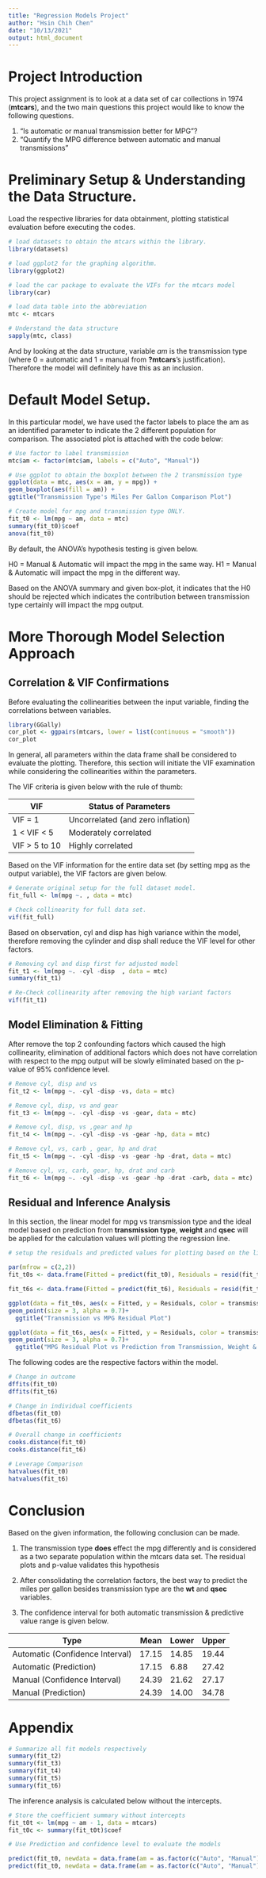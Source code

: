 ```yaml
---
title: "Regression Models Project"
author: "Hsin Chih Chen"
date: "10/13/2021"
output: html_document
---
```


# Project Introduction

This project assignment is to look at a data set of car collections in 1974 (**mtcars**), and the two main questions this project would like to know the following questions.

1. "Is automatic or manual transmission better for MPG"?
2. "Quantify the MPG difference between automatic and manual transmissions"

# Preliminary Setup & Understanding the Data Structure.

Load the respective libraries for data obtainment, plotting statistical evaluation before executing the codes.
```r
# load datasets to obtain the mtcars within the library.
library(datasets)

# load ggplot2 for the graphing algorithm.
library(ggplot2)

# load the car package to evaluate the VIFs for the mtcars model
library(car)

# load data table into the abbreviation
mtc <- mtcars

# Understand the data structure
sapply(mtc, class)
```

And by looking at the data structure, variable *am* is the transmission type (where 0 = automatic and 1 = manual from **?mtcars**'s justification). Therefore the model will definitely have this as an inclusion.

# Default Model Setup.

In this particular model, we have used the factor labels to place the am as an identified parameter to indicate the 2 different population for comparison. The associated plot is attached with the code below:

```R
# Use factor to label transmission
mtc$am <- factor(mtc$am, labels = c("Auto", "Manual"))

# Use ggplot to obtain the boxplot between the 2 transmission type
ggplot(data = mtc, aes(x = am, y = mpg)) + 
geom_boxplot(aes(fill = am)) +
ggtitle("Transmission Type's Miles Per Gallon Comparison Plot")
```

```R
# Create model for mpg and transmission type ONLY.
fit_t0 <- lm(mpg ~ am, data = mtc)
summary(fit_t0)$coef
anova(fit_t0)
```
By default, the ANOVA's hypothesis testing is given below.

H0 = Manual & Automatic will impact the mpg in the same way.
H1 = Manual & Automatic will impact the mpg in the different way.

Based on the ANOVA summary and given box-plot, it indicates that the H0 should be rejected which indicates the contribution between transmission type certainly will impact the mpg output.

# More Thorough Model Selection Approach

## Correlation & VIF Confirmations

Before evaluating the collinearities between the input variable, finding the correlations between variables.

```R
library(GGally)
cor_plot <- ggpairs(mtcars, lower = list(continuous = "smooth"))
cor_plot
```

In general, all parameters within the data frame shall be considered to evaluate the plotting. Therefore, this section will initiate the VIF examination while considering the collinearities within the parameters. 

The VIF criteria is given below with the rule of thumb:

| VIF | Status of Parameters |
| --- | --- |
| VIF = 1 | Uncorrelated (and zero inflation) |
| 1 < VIF < 5 | Moderately correlated |
| VIF > 5 to 10 | Highly correlated |

Based on the VIF information for the entire data set (by setting mpg as the output variable), the VIF factors are given below.

```R
# Generate original setup for the full dataset model.
fit_full <- lm(mpg ~. , data = mtc)

# Check collinearity for full data set.
vif(fit_full)
```
Based on observation, cyl and disp has high variance within the model, therefore removing the cylinder and disp shall reduce the VIF level for other factors.

```R
# Removing cyl and disp first for adjusted model
fit_t1 <- lm(mpg ~. -cyl -disp  , data = mtc)
summary(fit_t1)

# Re-Check collinearity after removing the high variant factors
vif(fit_t1)
```
## Model Elimination & Fitting

After remove the top 2 confounding factors which caused the high collinearity, elimination of additional factors which does not have correlation with respect to the mpg output will be slowly eliminated based on the p-value of 95% confidence level. 

```R
# Remove cyl, disp and vs  
fit_t2 <- lm(mpg ~. -cyl -disp -vs, data = mtc)

# Remove cyl, disp, vs and gear
fit_t3 <- lm(mpg ~. -cyl -disp -vs -gear, data = mtc)

# Remove cyl, disp, vs ,gear and hp
fit_t4 <- lm(mpg ~. -cyl -disp -vs -gear -hp, data = mtc)

# Remove cyl, vs, carb , gear, hp and drat
fit_t5 <- lm(mpg ~. -cyl -disp -vs -gear -hp -drat, data = mtc)

# Remove cyl, vs, carb, gear, hp, drat and carb
fit_t6 <- lm(mpg ~. -cyl -disp -vs -gear -hp -drat -carb, data = mtc)
```


## Residual and Inference Analysis

In this section, the linear model for mpg vs transmission type and the ideal model based on prediction from **transmission type**, **weight** and **qsec** will be applied for the calculation values will plotting the regression line.

```R
# setup the residuals and predicted values for plotting based on the linear model by transmission vs mpg model.

par(mfrow = c(2,2))
fit_t0s <- data.frame(Fitted = predict(fit_t0), Residuals = resid(fit_t0), transmission = mtc$am)

fit_t6s <- data.frame(Fitted = predict(fit_t6), Residuals = resid(fit_t6), transmission = mtc$am)

ggplot(data = fit_t0s, aes(x = Fitted, y = Residuals, color = transmission)) +
geom_point(size = 3, alpha = 0.7)+
  ggtitle("Transmission vs MPG Residual Plot")

ggplot(data = fit_t6s, aes(x = Fitted, y = Residuals, color = transmission)) +
geom_point(size = 3, alpha = 0.7)+
  ggtitle("MPG Residual Plot vs Prediction from Transmission, Weight & qsec")
```

The following codes are the respective factors within the model.

```R
# Change in outcome
dffits(fit_t0)
dffits(fit_t6)

# Change in individual coefficients
dfbetas(fit_t0)
dfbetas(fit_t6)

# Overall change in coefficients
cooks.distance(fit_t0)
cooks.distance(fit_t6)

# Leverage Comparison
hatvalues(fit_t0)
hatvalues(fit_t6)
```

# Conclusion

Based on the given information, the following conclusion can be made.

1. The transmission type **does** effect the mpg differently and is considered as a two separate population within the mtcars data set. The residual plots and p-value validates this hypothesis

2. After consolidating the correlation factors, the best way to predict the miles per gallon besides transmission type are the **wt** and **qsec** variables. 

3. The confidence interval for both automatic transmission & predictive value range is given below.

| Type | Mean | Lower | Upper |
| --- | ---  | ---   | ---   |
| Automatic (Confidence Interval)| 17.15 | 14.85 | 19.44 |
| Automatic (Prediction)|  17.15 | 6.88 | 27.42 |
| Manual (Confidence Interval)| 24.39 | 21.62 | 27.17 |
| Manual (Prediction)| 24.39 | 14.00 | 34.78 |

# Appendix 

```R
# Summarize all fit models respectively
summary(fit_t2)
summary(fit_t3)
summary(fit_t4)
summary(fit_t5)
summary(fit_t6)
```

The inference analysis is calculated below without the intercepts.

```R
# Store the coefficient summary without intercepts
fit_t0t <- lm(mpg ~ am - 1, data = mtcars)
fit_t0c <- summary(fit_t0t)$coef

# Use Prediction and confidence level to evaluate the models

predict(fit_t0, newdata = data.frame(am = as.factor(c("Auto", "Manual"))), interval = "confidence")
predict(fit_t0, newdata = data.frame(am = as.factor(c("Auto", "Manual"))), interval = "prediction")
```
